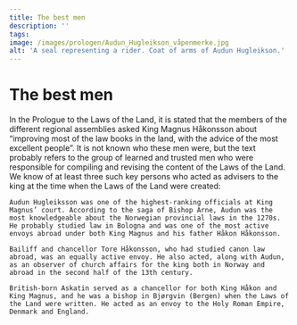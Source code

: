 ```yaml
---
title: The best men
description: ''
tags:
image: /images/prologen/Audun_Hugleikson_våpenmerke.jpg
alt: 'A seal representing a rider. Coat of arms of Audun Hugleikson.'
---
```



# The best men

<Container stil="initial side">
    In the Prologue to the Laws of the Land, it is stated that the members of the different regional assemblies asked King Magnus Håkonsson about “improving most of the law books in the land, with the advice of the most excellent people”. It is not known who these men were, but the text probably refers to the group of learned and trusted men who were responsible for compiling and revising the content of the Laws of the Land. We know of at least three such key persons who acted as advisers to the king at the time when the Laws of the Land were created:

    Audun Hugleiksson was one of the highest-ranking officials at King Magnus’ court. According to the saga of Bishop Arne, Audun was the most knowledgeable about the Norwegian provincial laws in the 1270s. He probably studied law in Bologna and was one of the most active envoys abroad under both King Magnus and his father Håkon Håkonsson.

    Bailiff and chancellor Tore Håkonsson, who had studied canon law abroad, was an equally active envoy. He also acted, along with Audun, as an observer of church affairs for the king both in Norway and abroad in the second half of the 13th century.

    British-born Askatin served as a chancellor for both King Håkon and King Magnus, and he was a bishop in Bjørgvin (Bergen) when the Laws of the Land were written. He acted as an envoy to the Holy Roman Empire, Denmark and England.
</Container>

